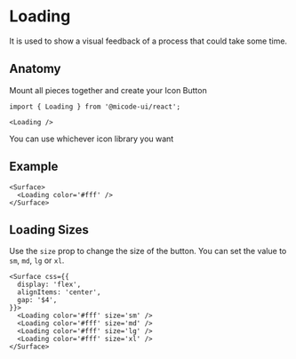 
# Loading

It is used to show a visual feedback of a process that could take some time.

## Anatomy

Mount all pieces together and create your Icon Button

```tsx
import { Loading } from '@micode-ui/react';

<Loading />
```

You can use whichever icon library you want

## Example

<HeroContainer>
  <LoadingDemo />
</HeroContainer>

```tsx
<Surface>
  <Loading color='#fff' />
</Surface>
```

## Loading Sizes

Use the `size` prop to change the size of the button. You can set the value to  `sm`, `md`, `lg` or `xl`.

<HeroContainer>
  <Surface css={{
    display: 'flex',
    alignItems: 'center',
    gap: '$4',
  }}>
    <Loading color='#fff' size='sm' />
    <Loading color='#fff' size='md' />
    <Loading color='#fff' size='lg' />
    <Loading color='#fff' size='xl' />
  </Surface>
</HeroContainer>

```tsx
<Surface css={{
  display: 'flex',
  alignItems: 'center',
  gap: '$4',
}}>
  <Loading color='#fff' size='sm' />
  <Loading color='#fff' size='md' />
  <Loading color='#fff' size='lg' />
  <Loading color='#fff' size='xl' />
</Surface>
```